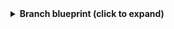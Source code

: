 <details>
<summary><b>Branch blueprint (click to expand)</b></summary>

```json showLineNumbers
{
  "identifier": "branch_protection",
  "title": "Branch",
  "icon": "Microservice",
  "schema": {
    "properties": {
      "require_approval_count": {
        "title": "Require approvals",
        "type": "number",
        "icon": "DefaultProperty",
        "description": "The number of approvals required before merging a pull request"
      },
      "is_protected": {
        "title": "Is branch protected",
        "type": "boolean",
        "icon": "DefaultProperty",
        "description": "Indicates whether certain rules must be met before changes can be merged"

      },
      "require_code_owner_review": {
        "title": "Require code owner review",
        "type": "boolean",
        "icon": "DefaultProperty",
        "description": "Requires review from code owners before a pull request can be merged"

      },
      "allow_deletions": {
        "title": "Allow deletions",
        "type": "boolean",
        "icon": "DefaultProperty",
        "description": "Allows users with bypass permissions to delete matching references in the branch"

      },
      "allow_force_pushes": {
        "title": "Allow force pushes",
        "type": "boolean",
        "icon": "DefaultProperty",
        "description": "Permits users with push access to force push changes to the branch"

      },
      "url": {
        "title": "Branch url",
        "type": "string",
        "format": "url",
        "description": "URL of the branch in the repository"
      },
      "require_signed_commits": {
        "title": "Require signed commits",
        "type": "boolean",
        "icon": "DefaultProperty",
        "description": "Ensures that commits pushed to the branch are signed"
      },
      "require_linear_history": {
        "title": "Require linear history",
        "type": "boolean",
        "icon": "DefaultProperty",
        "description": "Enforces a linear history in the branch by preventing merge commits"
      },
      "restrict_creations": {
        "title": "Restrict creations",
        "type": "boolean",
        "icon": "DefaultProperty",
        "description": "Restricts the creation of matching references in the branch, allowing only users with bypass permissions"
      },
      "restrict_updates": {
        "title": "Restrict updates",
        "type": "boolean",
        "icon": "DefaultProperty",
        "description": "Prevents updates to matching references in the branch, limiting changes to users with bypass permissions"
      },
      "require_conversation_resolution": {
        "title": "Require resolution",
        "type": "boolean",
        "icon": "DefaultProperty",
        "description": "Ensures that all comments and conversations are resolved before merging a pull request"
      },
      "lock_branch": {
        "title": "Lock branch",
        "type": "boolean",
        "icon": "DefaultProperty",
        "description": "Locks the branch, preventing any changes from being made unless explicitly unlocked"

      },
      "block_force_pushes": {
        "title": "Block force pushes",
        "type": "boolean",
        "icon": "DefaultProperty",
        "description": "Prevent users with push access from force pushing to refs"
      }
    },
    "required": []
  },
  "mirrorProperties": {},
  "calculationProperties": {},
  "aggregationProperties": {},
  "relations": {
    "repository": {
      "title": "Repository",
      "target": "githubRepository",
      "required": false,
      "many": false
    }
  }
}
```

</details>
